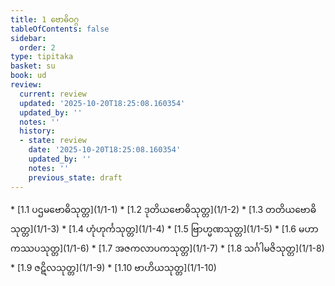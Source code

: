 ```yaml
---
title: 1 ဗောဓိဝဂ္ဂ
tableOfContents: false
sidebar:
  order: 2
type: tipitaka
basket: su
book: ud
review:
  current: review
  updated: '2025-10-20T18:25:08.160354'
  updated_by: ''
  notes: ''
  history:
  - state: review
    date: '2025-10-20T18:25:08.160354'
    updated_by: ''
    notes: ''
    previous_state: draft
---
```



<DynamicBreadcrumb />


<ReviewStatus review={frontmatter.review} showDetails={true} />

<HypothesisAnnotation frontmatter={frontmatter} />



<TableOfContents book="ud" section="1">
* [1.1 ပဌမဗောဓိသုတ္တ](1/1-1)
* [1.2 ဒုတိယဗောဓိသုတ္တ](1/1-2)
* [1.3 တတိယဗောဓိသုတ္တ](1/1-3)
* [1.4 ဟုံဟုင်္ကသုတ္တ](1/1-4)
* [1.5 ဗြာဟ္မဏသုတ္တ](1/1-5)
* [1.6 မဟာကဿပသုတ္တ](1/1-6)
* [1.7 အဇကလာပကသုတ္တ](1/1-7)
* [1.8 သင်္ဂါမဇိသုတ္တ](1/1-8)
* [1.9 ဇဋိလသုတ္တ](1/1-9)
* [1.10 ဗာဟိယသုတ္တ](1/1-10)
</TableOfContents>